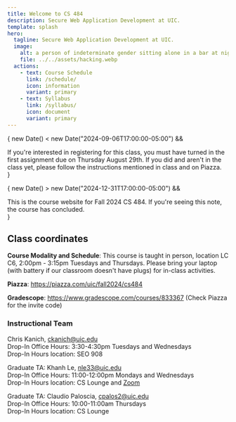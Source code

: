 ```yaml
---
title: Welcome to CS 484
description: Secure Web Application Development at UIC.
template: splash
hero:
  tagline: Secure Web Application Development at UIC.
  image:
    alt: a person of indeterminate gender sitting alone in a bar at night working on a laptop in the style of nighthawks by edward hopper
    file: ../../assets/hacking.webp
  actions:
    - text: Course Schedule
      link: /schedule/
      icon: information
      variant: primary
    - text: Syllabus
      link: /syllabus/
      icon: document
      variant: primary
---
```



{ new Date() < new Date("2024-09-06T17:00:00-05:00") &&

<Aside
  type="caution"
  title="Interested in registering for CS 484 in Fall 2024?">
  If you're interested in registering for this class, you must have turned in
  the first assignment due on Thursday August 29th. If you did and aren't in the
  class yet, please follow the instructions mentioned in class and on Piazza.
</Aside>
}

{ new Date() > new Date("2024-12-31T17:00:00-05:00") &&

<Aside type="danger" title="This course has concluded.">
  This is the course website for Fall 2024 CS 484. If you're seeing this note,
  the course has concluded.
</Aside>
}

## Class coordinates

**Course Modality and Schedule**:
This course is taught in person, location LC C6, 2:00pm - 3:15pm Tuesdays and Thursdays. Please bring your laptop (with battery if our classroom doesn't have plugs) for in-class activities.

**Piazza**: https://piazza.com/uic/fall2024/cs484

**Gradescope**: https://www.gradescope.com/courses/833367 (Check Piazza for the invite code)

### Instructional Team

Chris Kanich, ckanich@uic.edu  
Drop-In Office Hours: 3:30-4:30pm Tuesdays and Wednesdays  
Drop-In Hours location: SEO 908

Graduate TA: Khanh Le, nle33@uic.edu  
Drop-In Office Hours: 11:00-12:00pm Mondays and Wednesdays  
Drop-In Hours location: CS Lounge and [Zoom](https://uic.zoom.us/j/83302203414?pwd=yrWtdLS8aRlH0Dfw6bL4Sf4OjZGSHa.1)

Graduate TA: Claudio Paloscia, cpalos2@uic.edu  
Drop-In Office Hours: 10:00-11:00am Thursdays  
Drop-In Hours location: CS Lounge
